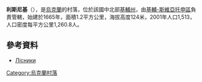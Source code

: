 {{coord|50|18|14|N|30|30|57|E|scale:30000|display=title}}

'''利斯尼基'''（{{lang-uk|Лісники}}），是[[烏克蘭|烏克蘭]]的村落，位於該國中北部[[基輔州|基輔州]]，由[[基輔-斯維亞托申區|基輔-斯維亞托申區]]負責管轄，始建於1665年，面積1.2平方公里，海拔高度124米，2001年人口1,513，人口密度每平方公里1,260.8人。

==參考資料==
*[http://w1.c1.rada.gov.ua/pls/z7502/A005?rdat1=28.08.2012&rf7571=15951 Лісники]{{dead link|date=2017年11月 |bot=InternetArchiveBot |fix-attempted=yes }}

{{Ukraine-geo-stub}}
[[Category:烏克蘭村落|Category:烏克蘭村落]]